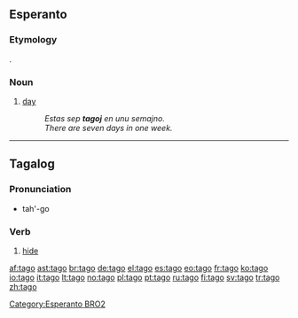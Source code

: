==Esperanto==

===Etymology===
{{etyl|de|eo}} {{term|Tag|lang=de}}.

===Noun===
{{eo-noun}}

# [[day]]
#: ''Estas sep '''tagoj''' en unu semajno.''
#: ''There are seven days in one week.''

[[Category:Esperanto BRO2]]

----

==Tagalog==

===Pronunciation===
* tah'-go

===Verb===
{{infl|tl|verb}}

# [[hide]]

[[af:tago]]
[[ast:tago]]
[[br:tago]]
[[de:tago]]
[[el:tago]]
[[es:tago]]
[[eo:tago]]
[[fr:tago]]
[[ko:tago]]
[[io:tago]]
[[it:tago]]
[[lt:tago]]
[[no:tago]]
[[pl:tago]]
[[pt:tago]]
[[ru:tago]]
[[fi:tago]]
[[sv:tago]]
[[tr:tago]]
[[zh:tago]]